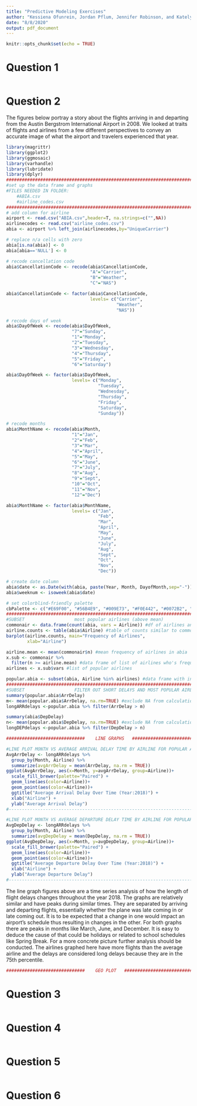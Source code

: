 ```yaml
---
title: "Predictive Modeling Exercises"
author: "Kessiena Ofunrein, Jordan Pflum, Jennifer Robinson, and Katelyn Vincent"
date: "8/8/2020"
output: pdf_document
---
```


```r
knitr::opts_chunk$set(echo = TRUE)
```
# Question 1
```r

```
# Question 2
The figures below portray a story about the flights arriving in and departing from the Austin Bergstrom International Airport in 2008. We looked at traits of flights and airlines from a few different perspectives to convey an accurate image of what the airport and travelers experienced that year. 
```r
library(magrittr)
library(ggplot2)
library(ggmosaic)
library(varhandle)
library(lubridate)
library(dplyr)
###############################################################################
#set up the data frame and graphs
#FILES NEEDED IN FOLDER:
    #ABIA.csv
    #airline_codes.csv
###############################################################################3
# add column for airline
airport <- read.csv("ABIA.csv",header=T, na.strings=c("",NA))
airlinecodes <- read.csv("airline_codes.csv")
abia <- airport %>% left_join(airlinecodes,by="UniqueCarrier")

# replace n/a cells with zero
abia[is.na(abia)] <- 0
abia[abia=='NULL'] <- 0

# recode cancellation code
abia$CancellationCode <- recode(abia$CancellationCode, 
                                "A"="Carrier",
                                "B"="Weather",
                                "C"="NAS")

abia$CancellationCode <- factor(abia$CancellationCode, 
                                levels= c("Carrier",
                                          "Weather",
                                          "NAS"))

# recode days of week
abia$DayOfWeek <- recode(abia$DayOfWeek, 
                         "7"="Sunday",
                         "1"="Monday",
                         "2"="Tuesday",
                         "3"="Wednesday",
                         "4"="Thursday",
                         "5"="Friday",
                         "6"="Saturday")

abia$DayOfWeek <- factor(abia$DayOfWeek, 
                         levels= c("Monday", 
                                   "Tuesday",
                                   "Wednesday", 
                                   "Thursday",
                                   "Friday", 
                                   "Saturday", 
                                   "Sunday"))

# recode months
abia$MonthName <- recode(abia$Month, 
                         "1"="Jan",
                         "2"="Feb",
                         "3"="Mar",
                         "4"="April",
                         "5"="May",
                         "6"="June",
                         "7"="July",
                         "8"="Aug",
                         "9"="Sept",
                         "10"="Oct",
                         "11"="Nov",
                         "12"="Dec")

abia$MonthName <- factor(abia$MonthName, 
                         levels= c("Jan",
                                   "Feb",
                                   "Mar",
                                   "April",
                                   "May",
                                   "June",
                                   "July",
                                   "Aug",
                                   "Sept",
                                   "Oct",
                                   "Nov",
                                   "Dec"))

# create date column
abia$date <- as.Date(with(abia, paste(Year, Month, DayofMonth,sep="-")), "%Y-%m-%d")
abia$weeknum <- isoweek(abia$date)

# set colorblind-friendly palette
cbPalette <- c("#E69F00", "#56B4E9", "#009E73", "#F0E442", "#0072B2", "#D55E00", "#CC79A7")
###############################################################################
#SUBSET                   most popular airlines (above mean)
commonair <- data.frame(count(abia, vars = Airline)) #df of airlines and frequency in abia data frame
airline.counts <- table(abia$Airline) #table of counts similar to commonair
barplot(airline.counts, main="Frequency of Airlines",
        xlab="Airline")

airline.mean <- mean(commonair$n) #mean frequency of airlines in abia
x.sub <- commonair %>%
  filter(n >= airline.mean) #data frame of list of airlines who's frequency is > median
airlines <- x.sub$vars #list of popular airlines

popular.abia <- subset(abia, Airline %in% airlines) #data frame with info for each flight for popular airlines
###############################################################################
#SUBSET                   FILTER OUT SHORT DELAYS AND MOST POPULAR AIRLINES AIRLINES~~~~~~~~~~~~~~~~~~~~~~~~~~~~~~~~~~~~~~~~~~~~~~~~~~~~~~~~~~~~~~~~~~~~~~~~~~~~``
summary(popular.abia$ArrDelay)
m<- mean(popular.abia$ArrDelay, na.rm=TRUE) #exclude NA from calculations 
longARRdelays <-popular.abia %>% filter(ArrDelay > m)

summary(abia$DepDelay)
n<- mean(popular.abia$DepDelay, na.rm=TRUE) #exclude NA from calculations 
longDEPdelays <-popular.abia %>% filter(DepDelay > n)
```

```r
##############################    LINE GRAPHS   ##############################

#LINE PLOT MONTH VS AVERAGE ARRIVAL DELAY TIME BY AIRLINE FOR POPULAR AIRLINES -----------------------------DONE 
AvgArrDelay <- longARRdelays %>%
  group_by(Month, Airline) %>%
  summarize(avgArrDelay = mean(ArrDelay, na.rm = TRUE))
ggplot(AvgArrDelay, aes(x=Month, y=avgArrDelay, group=Airline))+ 
  scale_fill_brewer(palette="Paired") +
  geom_line(aes(color=Airline))+
  geom_point(aes(color=Airline))+ 
  ggtitle("Average Arrival Delay Over Time (Year:2018)") +
  xlab("Airline") + 
  ylab("Average Arrival Delay")
#---------------------------------------------------------------------------------------END

#LINE PLOT MONTH VS AVERAGE DEPARTURE DELAY TIME BY AIRLINE FOR POPULAR AIRLINES -----------------------------DONE 
AvgDepDelay <- longARRdelays %>%
  group_by(Month, Airline) %>%
  summarize(avgDepDelay = mean(DepDelay, na.rm = TRUE))
ggplot(AvgDepDelay, aes(x=Month, y=avgDepDelay, group=Airline))+ 
  scale_fill_brewer(palette="Paired") +
  geom_line(aes(color=Airline))+
  geom_point(aes(color=Airline))+ 
  ggtitle("Average Departure Delay Over Time (Year:2018)") +
  xlab("Airline") + 
  ylab("Average Departure Delay")
#---------------------------------------------------------------------------------------END
```
The line graph figures above are a time series analysis of how the length of flight delays changes throughout the year 2018. The graphs are relatively similar and have peaks during similar times. They are separated by arriving and departing flights, essentially whether the plane was late coming in or late coming out. It is to be expected that a change in one would impact an airport’s schedule thus resulting in changes in the other. For both graphs there are peaks in months like March, June, and December. It is easy to deduce the cause of that could be holidays or related to school schedules like Spring Break. For a more concrete picture further analysis should be conducted. The airlines graphed here have more flights than the average airline and the delays are considered long delays because they are in the 75th percentile. 
```r
##############################    GEO PLOT   ##############################

```
# Question 3
```r

```
# Question 4
```r

```
# Question 5
```r

```
# Question 6
```r

```




